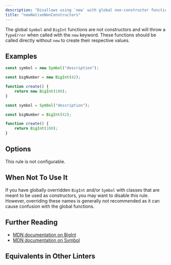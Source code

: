 ```yaml
---
description: "Disallows using `new` with global non-constructor functions like Symbol and BigInt."
title: "newNativeNonConstructors"
---
```



<RuleSummary plugin="ts" rule="newNativeNonConstructors" />

The global `Symbol` and `BigInt` functions are not constructors and will throw a `TypeError` when called with the `new` keyword.
These functions should be called directly without `new` to create their respective values.

## Examples

<Tabs>
<TabItem label="❌ Incorrect">

```ts
const symbol = new Symbol("description");
```

```ts
const bigNumber = new BigInt(42);
```

```ts
function create() {
	return new BigInt(100);
}
```

</TabItem>
<TabItem label="✅ Correct">

```ts
const symbol = Symbol("description");
```

```ts
const bigNumber = BigInt(42);
```

```ts
function create() {
	return BigInt(100);
}
```

</TabItem>
</Tabs>

## Options

This rule is not configurable.

## When Not To Use It

If you have globally overridden `BigInt` and/or `Symbol` with classes that are meant to be used as constructors, you may want to disable this rule.
However, overriding these names is generally not recommended as it can cause confusion with the global functions.

## Further Reading

- [MDN documentation on BigInt](https://developer.mozilla.org/en-US/docs/Web/JavaScript/Reference/Global_Objects/BigInt)
- [MDN documentation on Symbol](https://developer.mozilla.org/en-US/docs/Web/JavaScript/Reference/Global_Objects/Symbol)

## Equivalents in Other Linters

<RuleEquivalents pluginId="ts" ruleId="newNativeNonConstructors" />

